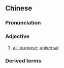 ==Chinese==
{{zh-forms|s=万用}}

===Pronunciation===
{{zh-pron
|m=wànyòng
|c=maan6 jung6
|mn=bān-iōng
|cat=a
}}

===Adjective===
{{zh-adj}}

# {{lb|zh|attributive}} [[all-purpose]]; [[universal]]

===Derived terms===
{{zh-der|萬用表}}